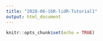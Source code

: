 ```yaml
---
title: "2020-06-16R-lidR-Tutorial1"
output: html_document
---
```


```r
knitr::opts_chunk$set(echo = TRUE)
```

